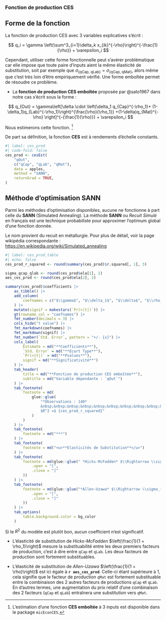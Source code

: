 ### Fonction de production CES

:::{.callout-tip}

## Forme de la fonction

La fonction de production CES avec 3 variables explicatives s'écrit :

$$
q_i = \gamma \left(\sum^3_{i=1}\delta_k x_{ik}^{-\rho}\right)^{-\frac{1}{\rho}} + \varepsilon_i
$$

Cependant, utiliser cette forme fonctionnelle peut s'avérer problématique car elle impose que toute paire d'inputs aient la même élasticité de substitution, soit par exemple que $\sigma_{\{\text{qCap, qLab}\}} = \sigma_{\{\text{qCap, qMat}\}}$, alors même que c'est très loin d'être empiriquement vérifié. Une forme emboîtée permet de résoudre ce problème.

- La **fonction de production CES emboîtée** proposée par @sato1967 dans notre cas s'écrit sous la forme :

$$
q_{Out} = \gamma\left[\delta \cdot \left(\delta_1 q_{Cap}^{-\rho_1}+ (1-\delta_1)q_{Lab}^{-\rho_1}\right)^{\frac{\rho}{\rho_1}} +(1-\delta)q_{Mat}^{-\rho} \right]^{-{\frac{1}{\rho}}} + \varepsilon_i
$$

Nous estimerons cette fonction. ^[L'estimation d'une fonction **CES emboîtée** à 3 inputs est disponible dans le package `micEconCES`.]

:::

De part sa définition, la fonction **CES** est à rendements d'échelle constants.

```r
#| label: ces_prod
#| code-fold: false
ces_prod <- cesEst(
    "qOut",
    c("qCap", "qLab", "qMat"),
    data = apples,
    method = "SANN",
    returnGrad = TRUE,
)
```

::: {.callout-warning}

## Méthode d'optimisation SANN

Parmi les méthodes d'optimisation disponibles, aucune ne fonctionne à part celle du **SANN** (Simulated Annealing). La méthode **SANN** ou *Recuit Simulé* en français est une technique probabiliste pour approximer l'optimum global d'une fonction donnée.

Le nom provient du recuit en métallurgie. Pour plus de détail, voir la page wikipédia correspondante : <https://en.wikipedia.org/wiki/Simulated_annealing>

:::

```r
#| label: ces_prod_table
#| echo: false
ces_prod_r_squared <- round(summary(ces_prod)$r.squared[, 1], 3)

sigma_qcap_qlab <- round(ces_prod$ela[1], 2)
aes_ces_prod <- round(ces_prod$ela[2], 2)

summary(ces_prod)$coefficients |>
    as_tibble() |>
    add_column(
        coefnames = c("$\\gamma$", "$\\delta_1$", "$\\delta$", "$\\rho_1$", "$\\rho$"),
    ) |>
    mutate(signif = makestars(`Pr(>|t|)`)) |>
    gt(rowname_col = "coefnames") |>
    fmt_number(decimals = 3) |>
    cols_hide("t value") |>
    fmt_markdown(coefnames) |>
    fmt_markdown(signif) |>
    fmt_number(`Std. Error`, pattern = "+/- {x}") |>
    cols_label(
        Estimate = md("**Coefficients**"),
        `Std. Error` = md("**Ecart Type**"),
        `Pr(>|t|)` = md("**Pvalues**"),
        signif = md("**Significativité**")
    ) |>
    tab_header(
        title = md("**Fonction de production CES emboîtée**"),
        subtitle = md("Variable dépendante : `qOut`")
    ) |>
    tab_footnote(
        footnote = md(
            glue::glue(
                "*Observations : 140*
                &nbsp;&nbsp;&nbsp;&nbsp;&nbsp;&nbsp;&nbsp;&nbsp;&nbsp;&nbsp;&nbsp;&nbsp;&nbsp;&nbsp;&nbsp;&nbsp;&nbsp;&nbsp;&nbsp;&nbsp;&nbsp;&nbsp;&nbsp;&nbsp;&nbsp;&nbsp;&nbsp;&nbsp;&nbsp;&nbsp;&nbsp;&nbsp;&nbsp;&nbsp;&nbsp;&nbsp;&nbsp;&nbsp;&nbsp;&nbsp;&nbsp;&nbsp;&nbsp;&nbsp;
                $R^2 =$ {ces_prod_r_squared}"
            )
        )
    ) |>
    tab_footnote(
        footnote = md("***")
    ) |>
    tab_footnote(
        footnote = md("<u>**Elasticités de Substitution**</u>")
    ) |>
    tab_footnote(
        footnote = md(glue::glue(" *Hicks-McFadden* $\\Rightarrow \\sigma_{\\text{\\{qCap, qLab\\}}} =$ [sigma_qcap_qlab]",
            .open = "[",
            .close = "]"
        ))
    ) |>
    tab_footnote(
        footnote = md(glue::glue("*Allen-Uzawa* $\\Rightarrow \\sigma_{\\text{\\{qCap, qLab\\}} | \\text{qMat}} =$ [aes_ces_prod]",
            .open = "[",
            .close = "]"
        ))
    ) |>
    tab_options(
        table.background.color = bg_color
    )
```

Si le $R^2$ du modèle est plutôt bon, aucun coefficient n'est significatif.

- L'élasticité de substitution de *Hicks-McFadden* $\left(\frac{1}{1 + \rho_1}\right)$ mesure la substituabilité entre les deux premiers facteurs de production, c'est à dire entre `qCap` et `qLab`. Les deux facteurs de production sont fortement substituables.

- L'élasticité de substitution de *Allen-Uzawa* $\left(\frac{1}{1 + \rho}\right)$ est ici égale à **`r aes_ces_prod`**. Celle-ci étant supérieure à 1, cela signifie que le facteur de production `qMat` est fortement substituable entre la combinaison des 2 autres facteurs de productions `qCap` et `qLab`. En d'autres termes, une augmentation du prix relatif d'une combinaison des 2 facteurs (`qCap` et `qLab`) entraînera une substitution vers `qMat`.
